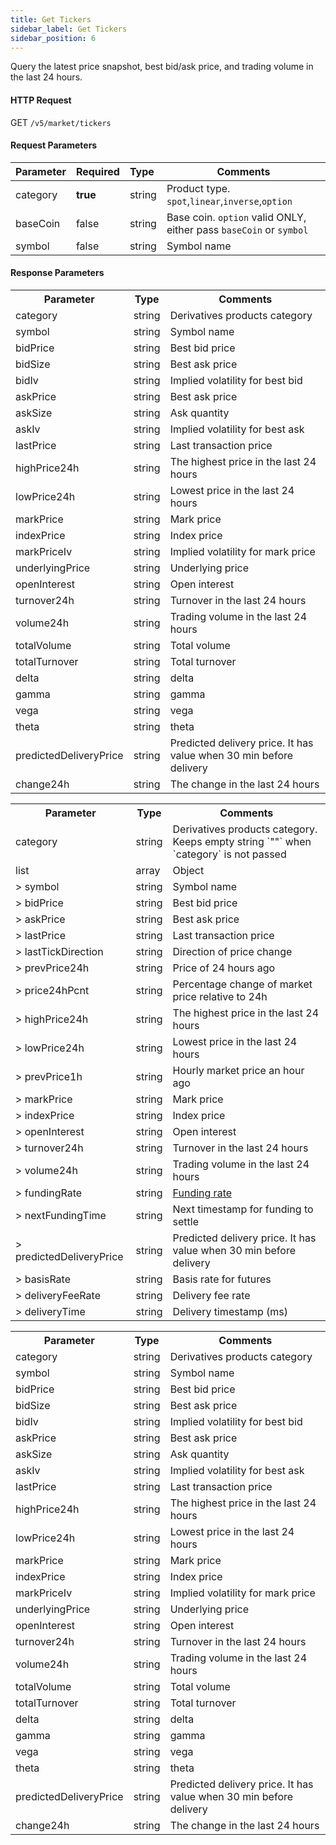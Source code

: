 ```yaml
---
title: Get Tickers
sidebar_label: Get Tickers
sidebar_position: 6
---
```


Query the latest price snapshot, best bid/ask price, and trading volume in the last 24 hours.


#### HTTP Request
GET `/v5/market/tickers`

#### Request Parameters
| Parameter | Required | Type | Comments|
|:----- |:-------|:-----|------ |
|category |**true** |string |Product type. `spot`,`linear`,`inverse`,`option` |
|baseCoin |false |string |Base coin. `option` valid ONLY, either pass `baseCoin` or `symbol`|
|symbol |false |string |Symbol name |

#### Response Parameters
<Tabs>
<TabItem value="spot" label="spot">
    <table border="0.5">
        <tr>
            <th>Parameter</th><th>Type</th><th>Comments</th>
        </tr>
        <tr>
            <td>category </td><td>string </td><td>Derivatives products category </td>
        </tr>
        <tr>
            <td>symbol </td><td>string </td><td>Symbol name </td>
        </tr>
        <tr>
            <td>bidPrice </td><td>string </td><td>Best bid price </td>
        </tr>
        <tr>
            <td>bidSize </td><td>string </td><td>Best ask price </td>
        </tr>
        <tr>
            <td>bidIv </td><td>string </td><td>Implied volatility for best bid </td>
        </tr>
        <tr>
            <td>askPrice </td><td>string </td><td>Best ask price </td>
        </tr>
        <tr>
            <td>askSize </td><td>string </td><td>Ask quantity </td>
        </tr>
        <tr>
            <td>askIv </td><td>string </td><td>Implied volatility for best ask </td>
        </tr>
        <tr>
            <td>lastPrice </td><td>string </td><td>Last transaction price </td>
        </tr>
        <tr>
            <td>highPrice24h </td><td>string </td><td>The highest price in the last 24 hours </td>
        </tr>
        <tr>
            <td>lowPrice24h </td><td>string </td><td>Lowest price in the last 24 hours </td>
        </tr>
        <tr>
            <td>markPrice </td><td>string </td><td>Mark price </td>
        </tr>
        <tr>
            <td>indexPrice </td><td>string </td><td>Index price </td>
        </tr>
        <tr>
            <td>markPriceIv </td><td>string </td><td>Implied volatility for mark price </td>
        </tr>
        <tr>
            <td>underlyingPrice </td><td>string </td><td>Underlying price </td>
        </tr>
        <tr>
            <td>openInterest </td><td>string </td><td>Open interest </td>
        </tr>
        <tr>
            <td>turnover24h </td><td>string </td><td>Turnover in the last 24 hours </td>
        </tr>
        <tr>
            <td>volume24h </td><td>string </td><td>Trading volume in the last 24 hours </td>
        </tr>
        <tr>
            <td>totalVolume </td><td>string </td><td>Total volume </td>
        </tr>
        <tr>
            <td>totalTurnover </td><td>string </td><td>Total turnover </td>
        </tr>
        <tr>
            <td>delta </td><td>string </td><td>delta </td>
        </tr>
        <tr>
            <td>gamma </td><td>string </td><td>gamma </td>
        </tr>
        <tr>
            <td>vega </td><td>string </td><td>vega </td>
        </tr>
        <tr>
            <td>theta </td><td>string </td><td>theta </td>
        </tr>
        <tr>
            <td>predictedDeliveryPrice </td><td>string </td><td>Predicted delivery price. It has value when 30 min before delivery </td>
        </tr>
        <tr>
            <td>change24h </td><td>string </td><td>The change in the last 24 hours </td>
        </tr>
    </table>
</TabItem>
<TabItem value="linear" label="linear" default>
    <table border="0.5">
        <tr>
            <th>Parameter</th><th>Type</th><th>Comments</th>
        </tr>
        <tr>
            <td>category</td><td>string</td><td>Derivatives products category. Keeps empty string `""` when `category` is not passed</td>
        </tr>
        <tr>
            <td>list</td><td>array</td><td>Object</td>
        </tr>
        <tr>
            <td>> symbol</td><td>string</td><td>Symbol name</td>
        </tr>
        <tr>
            <td>> bidPrice</td><td>string</td><td>Best bid price</td>
        </tr>
        <tr>
            <td>> askPrice</td><td>string</td><td>Best ask price</td>
        </tr>
        <tr>
            <td>> lastPrice</td><td>string</td><td>Last transaction price</td>
        </tr>
        <tr>
            <td>> lastTickDirection</td><td>string</td><td>Direction of price change</td>
        </tr>
        <tr>
            <td>> prevPrice24h</td><td>string</td><td>Price of 24 hours ago</td>
        </tr>
        <tr>
            <td>> price24hPcnt</td><td>string</td><td>Percentage change of market price relative to 24h</td>
        </tr>
        <tr>
            <td>> highPrice24h</td><td>string</td><td>The highest price in the last 24 hours</td>
        </tr>
        <tr>
            <td>> lowPrice24h</td><td>string</td><td>Lowest price in the last 24 hours</td>
        </tr>
        <tr>
            <td>> prevPrice1h</td><td>string</td><td>Hourly market price an hour ago </td>
        </tr>
        <tr>
            <td>> markPrice</td><td>string</td><td>Mark price</td>
        </tr>
        <tr>
            <td>> indexPrice</td><td>string</td><td>Index price</td>
        </tr>
        <tr>
            <td>> openInterest</td><td>string</td><td>Open interest</td>
        </tr>
        <tr>
            <td>> turnover24h</td><td>string</td><td>Turnover in the last 24 hours</td>
        </tr>
        <tr>
            <td>> volume24h</td><td>string</td><td>Trading volume in the last 24 hours</td>
        </tr>
        <tr>
            <td>> fundingRate</td><td>string</td><td><a href="https://www.bybit.com/en-US/help-center/bybitHC_Article?language=en_US&id=000001123">Funding rate</a></td>
        </tr>
        <tr>
            <td>> nextFundingTime</td><td>string</td><td>Next timestamp for funding to settle</td>
        </tr>
        <tr>
            <td>> predictedDeliveryPrice</td><td>string</td><td>Predicted delivery price. It has value when 30 min before delivery</td>
        </tr>
        <tr>
            <td>> basisRate</td><td>string</td><td>Basis rate for futures</td>
        </tr>
        <tr>
            <td>> deliveryFeeRate</td><td>string</td><td>Delivery fee rate</td>
        </tr>
        <tr>
            <td>> deliveryTime</td><td>string</td><td>Delivery timestamp (ms)</td>
        </tr>
    </table>
</TabItem>

<TabItem value="option" label="option">
    <table border="0.5">
        <tr>
            <th>Parameter</th><th>Type</th><th>Comments</th>
        </tr>
        <tr>
            <td>category </td><td>string </td><td>Derivatives products category </td>
        </tr>
        <tr>
            <td>symbol </td><td>string </td><td>Symbol name </td>
        </tr>
        <tr>
            <td>bidPrice </td><td>string </td><td>Best bid price </td>
        </tr>
        <tr>
            <td>bidSize </td><td>string </td><td>Best ask price </td>
        </tr>
        <tr>
            <td>bidIv </td><td>string </td><td>Implied volatility for best bid </td>
        </tr>
        <tr>
            <td>askPrice </td><td>string </td><td>Best ask price </td>
        </tr>
        <tr>
            <td>askSize </td><td>string </td><td>Ask quantity </td>
        </tr>
        <tr>
            <td>askIv </td><td>string </td><td>Implied volatility for best ask </td>
        </tr>
        <tr>
            <td>lastPrice </td><td>string </td><td>Last transaction price </td>
        </tr>
        <tr>
            <td>highPrice24h </td><td>string </td><td>The highest price in the last 24 hours </td>
        </tr>
        <tr>
            <td>lowPrice24h </td><td>string </td><td>Lowest price in the last 24 hours </td>
        </tr>
        <tr>
            <td>markPrice </td><td>string </td><td>Mark price </td>
        </tr>
        <tr>
            <td>indexPrice </td><td>string </td><td>Index price </td>
        </tr>
        <tr>
            <td>markPriceIv </td><td>string </td><td>Implied volatility for mark price </td>
        </tr>
        <tr>
            <td>underlyingPrice </td><td>string </td><td>Underlying price </td>
        </tr>
        <tr>
            <td>openInterest </td><td>string </td><td>Open interest </td>
        </tr>
        <tr>
            <td>turnover24h </td><td>string </td><td>Turnover in the last 24 hours </td>
        </tr>
        <tr>
            <td>volume24h </td><td>string </td><td>Trading volume in the last 24 hours </td>
        </tr>
        <tr>
            <td>totalVolume </td><td>string </td><td>Total volume </td>
        </tr>
        <tr>
            <td>totalTurnover </td><td>string </td><td>Total turnover </td>
        </tr>
        <tr>
            <td>delta </td><td>string </td><td>delta </td>
        </tr>
        <tr>
            <td>gamma </td><td>string </td><td>gamma </td>
        </tr>
        <tr>
            <td>vega </td><td>string </td><td>vega </td>
        </tr>
        <tr>
            <td>theta </td><td>string </td><td>theta </td>
        </tr>
        <tr>
            <td>predictedDeliveryPrice </td><td>string </td><td>Predicted delivery price. It has value when 30 min before delivery </td>
        </tr>
        <tr>
            <td>change24h </td><td>string </td><td>The change in the last 24 hours </td>
        </tr>
    </table>
</TabItem>
</Tabs>

